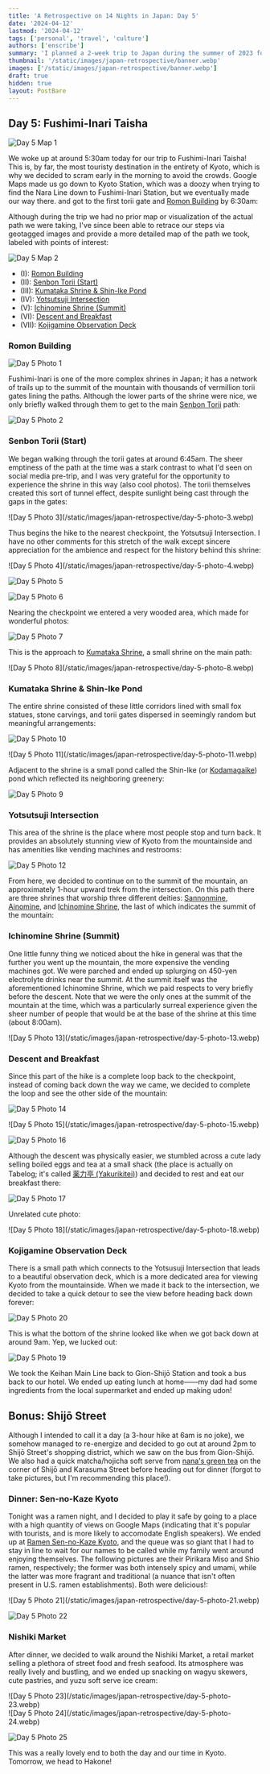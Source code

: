 ```yaml
---
title: 'A Retrospective on 14 Nights in Japan: Day 5'
date: '2024-04-12'
lastmod: '2024-04-12'
tags: ['personal', 'travel', 'culture']
authors: ['enscribe']
summary: 'I planned a 2-week trip to Japan during the summer of 2023 for my family. Here are some of the highlights, blunders, experiences gathered throughout the process.'
thumbnail: '/static/images/japan-retrospective/banner.webp'
images: ['/static/images/japan-retrospective/banner.webp']
draft: true
hidden: true
layout: PostBare
---
```


<div className="tocr not-prose">
    <TOCInline
        toc={[
            { value: 'Intro', url: '/blog/japan-retrospective#intro', depth: 1 },
            {
                value: 'Fundamentals',
                url: '/blog/japan-retrospective#fundamentals',
                depth: 1,
            },
            {
                value: 'The Itinerary',
                url: '/blog/japan-retrospective#the-itinerary',
                depth: 1,
            },
            {
                value: 'Daily Log',
                url: '/blog/japan-retrospective#daily-log',
                depth: 1,
            },
            {
                value: 'Day 0: Arrival at KIX',
                url: '/blog/japan-retrospective/day-0',
                depth: 2,
            },
            {
                value: 'Day 1: Osaka Day Trip',
                url: '/blog/japan-retrospective/day-1',
                depth: 2,
            },
            {
                value: 'Day 2: Nara Day Trip',
                url: '/blog/japan-retrospective/day-2',
                depth: 2,
            },
            {
                value: 'Day 3: East Kyoto',
                url: '/blog/japan-retrospective/day-3',
                depth: 2,
            },
            {
                value: 'Day 4: West/Central Kyoto',
                url: '/blog/japan-retrospective/day-4',
                depth: 2,
            },
            {
                value: 'Day 5: Fushimi-Inari',
                url: '/blog/japan-retrospective/day-5',
                depth: 2,
                active: true,
            },
            {
                value: 'Day 6: Hakone',
                url: '/blog/japan-retrospective/day-6',
                depth: 2,
            }
        ]}
        title="Daily Log"
        rightAlign
    />
</div>

## Day 5: Fushimi-Inari Taisha

![Day 5 Map 1](/static/images/japan-retrospective/day-5-map-1.webp)

We woke up at around 5:30am today for our trip to Fushimi-Inari Taisha! This is, by far, the most touristy destination in the entirety of Kyoto, which is why we decided to scram early in the morning to avoid the crowds. Google Maps made us go down to Kyoto Station, which was a doozy when trying to find the Nara Line down to Fushimi-Inari Station, but we eventually made our way there. and got to the first torii gate and [Romon Building](https://inari.jp/en/map/spot_02/) by 6:30am:

Although during the trip we had no prior map or visualization of the actual path we were taking, I've since been able to retrace our steps via geotagged images and provide a more detailed map of the path we took, labeled with points of interest:

![Day 5 Map 2](/static/images/japan-retrospective/day-5-map-2.webp)

- (I): [Romon Building](#romon-building)
- (II): [Senbon Torii (Start)](#senbon-torii-start)
- (III): [Kumataka Shrine & Shin-Ike Pond](#kumataka-shrine--shin-ike-pond)
- (IV): [Yotsutsuji Intersection](#yotsutsuji-intersection)
- (V): [Ichinomine Shrine (Summit)](#ichinomine-shrine-summit)
- (VI): [Descent and Breakfast](#descent-and-breakfast)
- (VII): [Kojigamine Observation Deck](#kojigamine-observation-deck)

### Romon Building

![Day 5 Photo 1](/static/images/japan-retrospective/day-5-photo-1.webp)

Fushimi-Inari is one of the more complex shrines in Japan; it has a network of trails up to the summit of the mountain with thousands of vermillion torii gates lining the paths. Although the lower parts of the shrine were nice, we only briefly walked through them to get to the main [Senbon Torii](https://inari.jp/en/map/spot_07/) path:

![Day 5 Photo 2](/static/images/japan-retrospective/day-5-photo-2.webp)

### Senbon Torii (Start)

We began walking through the torii gates at around 6:45am. The sheer emptiness of the path at the time was a stark contrast to what I'd seen on social media pre-trip, and I was very grateful for the opportunity to experience the shrine in this way (also cool photos). The torii themselves created this sort of tunnel effect, despite sunlight being cast through the gaps in the gates:

<div className="mx-auto w-1/2">
![Day 5 Photo 3](/static/images/japan-retrospective/day-5-photo-3.webp)
</div>

Thus begins the hike to the nearest checkpoint, the Yotsutsuji Intersection. I have no other comments for this stretch of the walk except sincere appreciation for the ambience and respect for the history behind this shrine: 

<div className="flex gap-2 -my-4">
![Day 5 Photo 4](/static/images/japan-retrospective/day-5-photo-4.webp)

![Day 5 Photo 5](/static/images/japan-retrospective/day-5-photo-5.webp)
</div>

![Day 5 Photo 6](/static/images/japan-retrospective/day-5-photo-6.webp)

Nearing the checkpoint we entered a very wooded area, which made for wonderful photos:

![Day 5 Photo 7](/static/images/japan-retrospective/day-5-photo-7.webp)

This is the approach to [Kumataka Shrine](https://inari.jp/en/map/spot_09/), a small shrine on the main path:

<div className="mx-auto w-1/2">
![Day 5 Photo 8](/static/images/japan-retrospective/day-5-photo-8.webp)
</div>

### Kumataka Shrine & Shin-Ike Pond

The entire shrine consisted of these little corridors lined with small fox statues, stone carvings, and torii gates dispersed in seemingly random but meaningful arrangements:

![Day 5 Photo 10](/static/images/japan-retrospective/day-5-photo-10.webp)

<div className="mx-auto w-1/2">
![Day 5 Photo 11](/static/images/japan-retrospective/day-5-photo-11.webp)
</div>

Adjacent to the shrine is a small pond called the Shin-Ike (or [Kodamagaike](https://inari.jp/en/map/spot_09/)) pond which reflected its neighboring greenery:

![Day 5 Photo 9](/static/images/japan-retrospective/day-5-photo-9.webp)

### Yotsutsuji Intersection

This area of the shrine is the place where most people stop and turn back. It provides an absolutely stunning view of Kyoto from the mountainside and has amenities like vending machines and restrooms:

![Day 5 Photo 12](/static/images/japan-retrospective/day-5-photo-12.webp)

From here, we decided to continue on to the summit of the mountain, an approximately 1-hour upward trek from the intersection. On this path there are three shrines that worship three different deities: [Sannonmine](https://inari.jp/en/map/spot_13/), [Ainomine](https://inari.jp/en/map/spot_12/), and [Ichinomine Shrine](https://inari.jp/en/map/spot_10/), the last of which indicates the summit of the mountain:

### Ichinomine Shrine (Summit)

One little funny thing we noticed about the hike in general was that the further you went up the mountain, the more expensive the vending machines got. We were parched and ended up splurging on 450-yen electrolyte drinks near the summit. At the summit itself was the aforementioned Ichinomine Shrine, which we paid respects to very briefly before the descent. Note that we were the only ones at the summit of the mountain at the time, which was a particularly surreal experience given the sheer number of people that would be at the base of the shrine at this time (about 8:00am).

<div className="mx-auto w-1/2">
![Day 5 Photo 13](/static/images/japan-retrospective/day-5-photo-13.webp)
</div>

### Descent and Breakfast

Since this part of the hike is a complete loop back to the checkpoint, instead of coming back down the way we came, we decided to complete the loop and see the other side of the mountain:

![Day 5 Photo 14](/static/images/japan-retrospective/day-5-photo-14.webp)

<div className="flex gap-2 -my-4">
![Day 5 Photo 15](/static/images/japan-retrospective/day-5-photo-15.webp)

![Day 5 Photo 16](/static/images/japan-retrospective/day-5-photo-16.webp)
</div>

Although the descent was physically easier, we stumbled across a cute lady selling boiled eggs and tea at a small shack (the place is actually on Tabelog; it's called [薬力亭 (Yakurikitei)](https://tabelog.com/en/kyoto/A2601/A260601/26024780/)) and decided to rest and eat our breakfast there:

![Day 5 Photo 17](/static/images/japan-retrospective/day-5-photo-17.webp)

Unrelated cute photo:

<div className="mx-auto w-1/2">
![Day 5 Photo 18](/static/images/japan-retrospective/day-5-photo-18.webp)
</div>

### Kojigamine Observation Deck

There is a small path which connects to the Yotsusuji Intersection that leads to a beautiful observation deck, which is a more dedicated area for viewing Kyoto from the mountainside. When we made it back to the intersection, we decided to take a quick detour to see the view before heading back down forever:

![Day 5 Photo 20](/static/images/japan-retrospective/day-5-photo-20.webp)

This is what the bottom of the shrine looked like when we got back down at around 9am. Yep, we lucked out:

![Day 5 Photo 19](/static/images/japan-retrospective/day-5-photo-19.webp)

We took the Keihan Main Line back to Gion-Shijō Station and took a bus back to our hotel. We ended up eating lunch at home——my dad had some ingredients from the local supermarket and ended up making udon!

## Bonus: Shijō Street

Although I intended to call it a day (a 3-hour hike at 6am is no joke), we somehow managed to re-energize and decided to go out at around 2pm to Shijō Street's shopping district, which we saw on the bus from Gion-Shijō. We also had a quick matcha/hojicha soft serve from [nana's green tea](https://tabelog.com/en/kyoto/A2601/A260201/26032210/) on the corner of Shijō and Karasuma Street before heading out for dinner (forgot to take pictures, but I'm recommending this place!).

### Dinner: Sen-no-Kaze Kyoto

Tonight was a ramen night, and I decided to play it safe by going to a place with a high quantity of views on Google Maps (indicating that it's popular with tourists, and is more likely to accomodate English speakers). We ended up at [Ramen Sen-no-Kaze Kyoto](https://tabelog.com/en/kyoto/A2601/A260202/26016307/), and the queue was so giant that I had to stay in line to wait for our names to be called while my family went around enjoying themselves. The following pictures are their Pirikara Miso and Shio ramen, respectively; the former was both intensely spicy and umami, while the latter was more fragrant and traditional (a nuance that isn't often present in U.S. ramen establishments). Both were delicious!:

<div className="flex gap-2 -my-4">
![Day 5 Photo 21](/static/images/japan-retrospective/day-5-photo-21.webp)

![Day 5 Photo 22](/static/images/japan-retrospective/day-5-photo-22.webp)
</div>

### Nishiki Market

After dinner, we decided to walk around the Nishiki Market, a retail market selling a plethora of street food and fresh seafood. Its atmosphere was really lively and bustling, and we ended up snacking on wagyu skewers, cute pastries, and yuzu soft serve ice cream:

<div className="mx-auto w-1/2">
![Day 5 Photo 23](/static/images/japan-retrospective/day-5-photo-23.webp)
</div>

<div className="flex gap-2 -my-4">
![Day 5 Photo 24](/static/images/japan-retrospective/day-5-photo-24.webp)

![Day 5 Photo 25](/static/images/japan-retrospective/day-5-photo-25.webp)
</div>

This was a really lovely end to both the day and our time in Kyoto. Tomorrow, we head to Hakone!